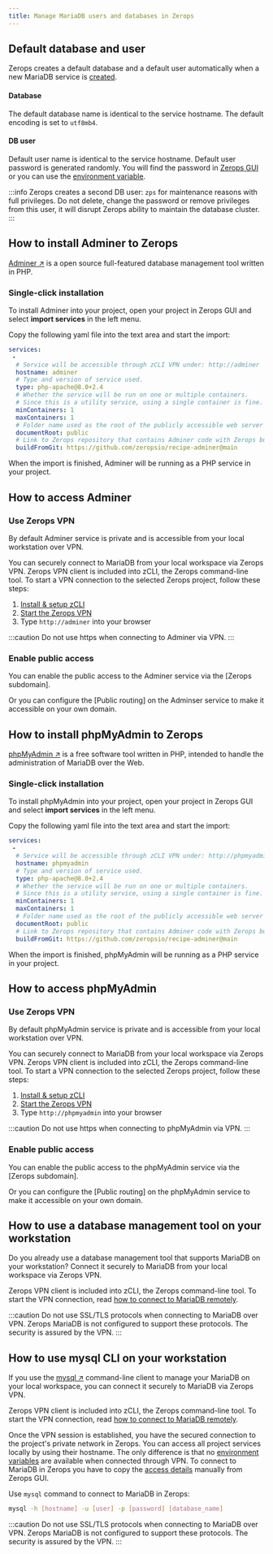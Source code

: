 ```yaml
---
title: Manage MariaDB users and databases in Zerops
---
```

## Default database and user
Zerops creates a default database and a default user automatically when a new MariaDB service is [created](/mariadb/how-to/create).

#### Database
The default database name is identical to the service hostname. The default encoding is set to `utf8mb4`.

#### DB user
Default user name is identical to the service hostname. Default user password is generated randomly. You will find the password in [Zerops GUI](#copy-access-details-from-zerops-gui) or you can use the [environment variable](/mariadb/how-to/connect#use-mariadb-environment-variables).

:::info
Zerops creates a second DB user: `zps` for maintenance reasons with full privileges. Do not delete, change the password or remove privileges from this user, it will disrupt Zerops ability to maintain the database cluster. 
:::

## How to install Adminer to Zerops
[Adminer ↗](https://www.adminer.org) is a open source full-featured database management tool written in PHP.

### Single-click installation 
To install Adminer into your project, open your project in Zerops GUI and select **import services** in the left menu.

Copy the following yaml file into the text area and start the import:

```yml
services:
 - 
  # Service will be accessible through zCLI VPN under: http://adminer
  hostname: adminer
  # Type and version of service used.
  type: php-apache@8.0+2.4
  # Whether the service will be run on one or multiple containers.
  # Since this is a utility service, using a single container is fine.
  minContainers: 1
  maxContainers: 1
  # Folder name used as the root of the publicly accessible web server content.
  documentRoot: public
  # Link to Zerops repository that contains Adminer code with Zerops build and deploy instructions.
  buildFromGit: https://github.com/zeropsio/recipe-adminer@main
  ```

  When the import is finished, Adminer will be running as a PHP service in your project. 

## How to access Adminer
### Use Zerops VPN

By default Adminer service is private and is accessible from your local workstation over VPN. 

You can securely connect to MariaDB from your local workspace via Zerops VPN. Zerops VPN client is included into zCLI, the Zerops command-line tool. To start a VPN connection to the selected Zerops project, follow these steps:

1. [Install & setup zCLI](/references/cli)
2. [Start the Zerops VPN](/references/vpn)
3. Type `http://adminer` into your browser 

:::caution
Do not use https when connecting to Adminer via VPN. 
:::

### Enable public access
You can enable the public access to the Adminer service via the [Zerops subdomain].

Or you can configure the [Public routing] on the Adminser service to make it accessible on your own domain. 

## How to install phpMyAdmin to Zerops
[phpMyAdmin ↗](https://www.phpmyadmin.net) is a free software tool written in PHP, intended to handle the administration of MariaDB over the Web. 

### Single-click installation 
To install phpMyAdmin into your project, open your project in Zerops GUI and select **import services** in the left menu.

Copy the following yaml file into the text area and start the import:

```yml
services:
 - 
  # Service will be accessible through zCLI VPN under: http://phpmyadmin
  hostname: phpmyadmin
  # Type and version of service used.
  type: php-apache@8.0+2.4
  # Whether the service will be run on one or multiple containers.
  # Since this is a utility service, using a single container is fine.
  minContainers: 1
  maxContainers: 1
  # Folder name used as the root of the publicly accessible web server content.
  documentRoot: public
  # Link to Zerops repository that contains Adminer code with Zerops build and deploy instructions.
  buildFromGit: https://github.com/zeropsio/recipe-adminer@main
```

When the import is finished, phpMyAdmin will be running as a PHP service in your project.

## How to access phpMyAdmin
### Use Zerops VPN

By default phpMyAdmin service is private and is accessible from your local workstation over VPN. 

You can securely connect to MariaDB from your local workspace via Zerops VPN. Zerops VPN client is included into zCLI, the Zerops command-line tool. To start a VPN connection to the selected Zerops project, follow these steps:

1. [Install & setup zCLI](/references/cli)
2. [Start the Zerops VPN](/references/vpn)
3. Type `http://phpmyadmin` into your browser 

:::caution
Do not use https when connecting to phpMyAdmin via VPN. 
:::

### Enable public access
You can enable the public access to the phpMyAdmin service via  the [Zerops subdomain].

Or you can configure the [Public routing] on the phpMyAdmin service to make it accessible on your own domain. 

## How to use a database management tool on your workstation
Do you already use a database management tool that supports MariaDB on your workstation? Connect it securely to MariaDB from your local workspace via Zerops VPN. 

Zerops VPN client is included into zCLI, the Zerops command-line tool. To start the VPN connection, read [how to connect to MariaDB remotely](/mariadb/how-to/connect#connect-to-mariadb-in-zerops-remotely).

:::caution
Do not use SSL/TLS protocols when connecting to MariaDB over VPN. Zerops MariaDB is not configured to support these protocols. The security is assured by the VPN.
:::

## How to use mysql CLI on your workstation

If you use the [mysql ↗](https://dev.mysql.com/doc/refman/8.1/en/mysql.html) command-line client to manage your MariaDB on your local workspace, you can connect it securely to MariaDB via Zerops VPN. 

Zerops VPN client is included into zCLI, the Zerops command-line tool. To start the VPN connection, read [how to connect to MariaDB remotely](/mariadb/how-to/connect#connect-to-mariadb-in-zerops-remotely). 

Once the VPN session is established, you have the secured connection to the project's private network in Zerops. You can access all project services locally by using their hostname. The only difference is that no [environment variables](/mariadb/how-to/connect#connect-to-mariadb-in-zerops-remotely) are available when connected through VPN. To connect to MariaDB in Zerops you have to copy the [access details](/mariadb/how-to/connect#connect-to-mariadb-in-zerops-remotely) manually from Zerops GUI.

Use `mysql` command to connect to MariaDB in Zerops:

```sh
mysql -h [hostname] -u [user] -p [password] [database_name]
```

:::caution
Do not use SSL/TLS protocols when connecting to MariaDB over VPN. Zerops MariaDB is not configured to support these protocols. The security is assured by the VPN.
:::